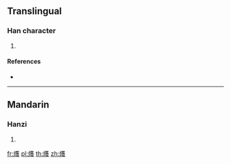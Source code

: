 {{character info/new}}
==Translingual==

===Han character===
{{Han char|rn=86|rad=火|as=19|sn=23|four=|canj=FTWI,XFTWI}}

# {{defn|Han|sort=火19}}

====References====
* {{Han ref|kx=0688.030|dkj=19621|hdz=32249.150|uh=7221|ud=29217}}

----

==Mandarin==

===Hanzi===
{{cmn-hanzi|pin=[[chè]] ([[che4]])|wg=ch'e<sup>4</sup>}}

# {{defn|lang=cmn|sort=火19}}

[[fr:爡]]
[[pl:爡]]
[[th:爡]]
[[zh:爡]]